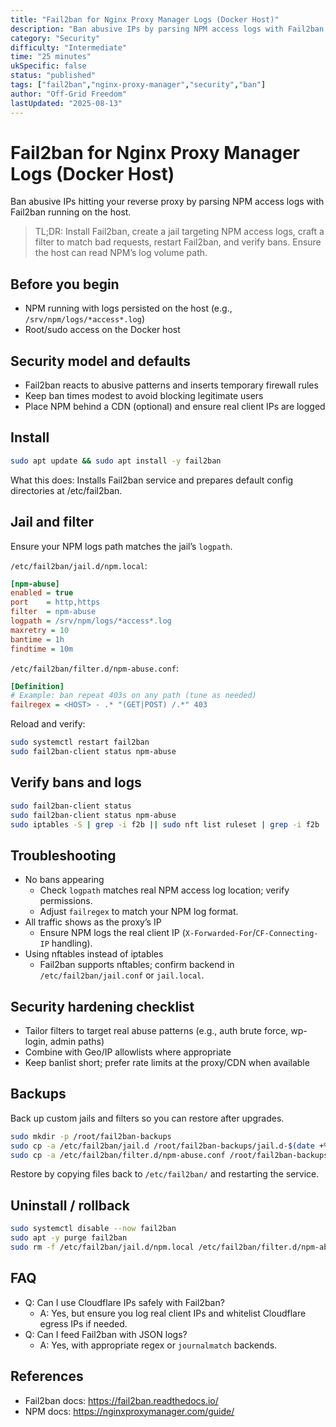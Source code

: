 ```yaml
---
title: "Fail2ban for Nginx Proxy Manager Logs (Docker Host)"
description: "Ban abusive IPs by parsing NPM access logs with Fail2ban on the host."
category: "Security"
difficulty: "Intermediate"
time: "25 minutes"
ukSpecific: false
status: "published"
tags: ["fail2ban","nginx-proxy-manager","security","ban"]
author: "Off-Grid Freedom"
lastUpdated: "2025-08-13"
---
```


# Fail2ban for Nginx Proxy Manager Logs (Docker Host)

Ban abusive IPs hitting your reverse proxy by parsing NPM access logs with Fail2ban running on the host.

> TL;DR: Install Fail2ban, create a jail targeting NPM access logs, craft a filter to match bad requests, restart Fail2ban, and verify bans. Ensure the host can read NPM’s log volume path.

## Before you begin
- NPM running with logs persisted on the host (e.g., `/srv/npm/logs/*access*.log`)
- Root/sudo access on the Docker host

## Security model and defaults
- Fail2ban reacts to abusive patterns and inserts temporary firewall rules
- Keep ban times modest to avoid blocking legitimate users
- Place NPM behind a CDN (optional) and ensure real client IPs are logged

## Install

```bash
sudo apt update && sudo apt install -y fail2ban
```

What this does: Installs Fail2ban service and prepares default config directories at /etc/fail2ban.

## Jail and filter

Ensure your NPM logs path matches the jail’s `logpath`.

`/etc/fail2ban/jail.d/npm.local`:

```ini
[npm-abuse]
enabled = true
port    = http,https
filter  = npm-abuse
logpath = /srv/npm/logs/*access*.log
maxretry = 10
bantime = 1h
findtime = 10m
```

`/etc/fail2ban/filter.d/npm-abuse.conf`:

```ini
[Definition]
# Example: ban repeat 403s on any path (tune as needed)
failregex = <HOST> - .* "(GET|POST) /.*" 403
```

Reload and verify:

```bash
sudo systemctl restart fail2ban
sudo fail2ban-client status npm-abuse
```

## Verify bans and logs

```bash
sudo fail2ban-client status
sudo fail2ban-client status npm-abuse
sudo iptables -S | grep -i f2b || sudo nft list ruleset | grep -i f2b
```

## Troubleshooting

- No bans appearing
  - Check `logpath` matches real NPM access log location; verify permissions.
  - Adjust `failregex` to match your NPM log format.
- All traffic shows as the proxy’s IP
  - Ensure NPM logs the real client IP (`X-Forwarded-For`/`CF-Connecting-IP` handling).
- Using nftables instead of iptables
  - Fail2ban supports nftables; confirm backend in `/etc/fail2ban/jail.conf` or `jail.local`.

## Security hardening checklist
- Tailor filters to target real abuse patterns (e.g., auth brute force, wp-login, admin paths)
- Combine with Geo/IP allowlists where appropriate
- Keep banlist short; prefer rate limits at the proxy/CDN when available

## Backups

Back up custom jails and filters so you can restore after upgrades.

```bash
sudo mkdir -p /root/fail2ban-backups
sudo cp -a /etc/fail2ban/jail.d /root/fail2ban-backups/jail.d-$(date +%F)
sudo cp -a /etc/fail2ban/filter.d/npm-abuse.conf /root/fail2ban-backups/npm-abuse-$(date +%F).conf
```

Restore by copying files back to `/etc/fail2ban/` and restarting the service.

## Uninstall / rollback

```bash
sudo systemctl disable --now fail2ban
sudo apt -y purge fail2ban
sudo rm -f /etc/fail2ban/jail.d/npm.local /etc/fail2ban/filter.d/npm-abuse.conf
```

## FAQ
- Q: Can I use Cloudflare IPs safely with Fail2ban?
  - A: Yes, but ensure you log real client IPs and whitelist Cloudflare egress IPs if needed.
- Q: Can I feed Fail2ban with JSON logs?
  - A: Yes, with appropriate regex or `journalmatch` backends.

## References
- Fail2ban docs: https://fail2ban.readthedocs.io/
- NPM docs: https://nginxproxymanager.com/guide/

